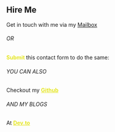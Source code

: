 
<div style="display:flex; flex-wrap:wrap; width:100%; justify-content: space-between; max-width:1200px">
<div>
  <h2>
  Hire Me
</h2>
<p>
Get in touch with me via my <span><a target="_blank" href='mailto:samuelakhaze@gmail.com'>Mailbox</a></span> </p>
<h6>OR</h6>
<p><strong style="color: rgb(229 230 36);">Submit </strong>this contact form to do the same:
</p>
<h6>YOU CAN ALSO</h6>
<p>Checkout my <strong ><a style="color: rgb(229 230 36);" target="_blank" href='https://github.com/Retr0ville'>Github </a></strong>
</p>
<h6>AND MY BLOGS</h6>
<p>At <strong ><a style="color: rgb(229 230 36);" target="_blank" href='https://dev.to/retr0ville'>Dev.to</a></strong>
</p>
</div>

<ContactForm />
</div>
